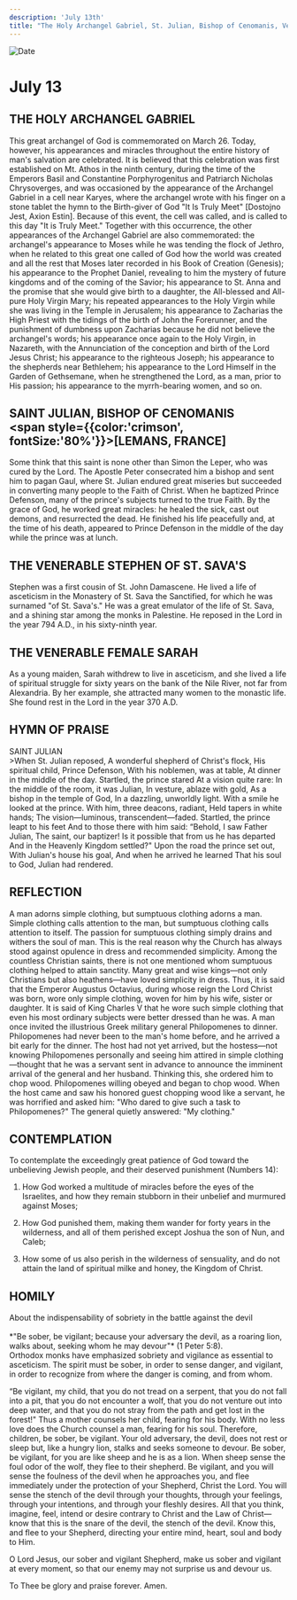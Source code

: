 ```yaml
---
description: 'July 13th'
title: "The Holy Archangel Gabriel, St. Julian, Bishop of Cenomanis, Venerable Stephen of St. Sava's, Venerable Sarah"
---
```


<CustomPaginator />
<RunningHead />

<Image src="/title-imprint.png" height={68} width={50} alt="Date" className="title-imprint"/>

# <div id="date">July <Image className="four-dot" src="/four-dot.png" height={15} width={15} alt="" />13</div>

## THE HOLY ARCHANGEL GABRIEL

This great archangel of God is commemorated on March 26. Today, however, his appearances and miracles throughout the entire history of man's salvation are celebrated. It is believed that this celebration was first established on Mt. Athos in the ninth century, during the time of the Emperors Basil and Constantine Porphyrogenitus and Patriarch Nicholas Chrysoverges, and was occasioned by the appearance of the Archangel Gabriel in a cell near Karyes, where the archangel wrote with his finger on a stone tablet the hymn to the Birth-giver of God "It Is Truly Meet" [Dostojno Jest, Axion Estin]. Because of this event, the cell was called, and is called to this day "It is Truly Meet." Together with this occurrence, the other appearances of the Archangel Gabriel are also commemorated: the archangel's appearance to Moses while he was tending the flock of Jethro, when he related to this great one called of God how the world was created and all the rest that Moses later recorded in his Book of Creation (Genesis); his appearance to the Prophet Daniel, revealing to him the mystery of future kingdoms and of the coming of the Savior; his appearance to St. Anna and the promise that she would give birth to a daughter, the All-blessed and All-pure Holy Virgin Mary; his repeated appearances to the Holy Virgin while she was living in the Temple in Jerusalem; his appearance to Zacharias the High Priest with the tidings of the birth of John the Forerunner, and the punishment of dumbness upon Zacharias because he did not believe the archangel's words; his appearance once again to the Holy Virgin, in Nazareth, with the Annunciation of the conception and birth of the Lord Jesus Christ; his appearance to the righteous Joseph; his appearance to the shepherds near Bethlehem; his appearance to the Lord Himself in the Garden of Gethsemane, when he strengthened the Lord, as a man, prior to His passion; his appearance to the myrrh-bearing women, and so on.

## SAINT JULIAN, BISHOP OF CENOMANIS <br /><span style={{color:'crimson', fontSize:'80%'}}>[LEMANS, FRANCE]</span>

Some think that this saint is none other than Simon the Leper, who was cured by the Lord. The Apostle Peter consecrated him a bishop and sent him to pagan Gaul, where St. Julian endured great miseries but succeeded in converting many people to the Faith of Christ. When he baptized Prince Defenson, many of the prince's subjects turned to the true Faith. By the grace of God, he worked great miracles: he healed the sick, cast out demons, and resurrected the dead. He finished his life peacefully and, at the time of his death, appeared to Prince Defenson in the middle of the day while the prince was at lunch.

## THE VENERABLE STEPHEN OF ST. SAVA'S

Stephen was a first cousin of St. John Damascene. He lived a life of asceticism in the Monastery of St. Sava the Sanctified, for which he was surnamed "of St. Sava's." He was a great emulator of the life of St. Sava, and a shining star among the monks in Palestine. He reposed in the Lord in the year 794 A.D., in his sixty-ninth year.

## THE VENERABLE FEMALE SARAH

As a young maiden, Sarah withdrew to live in asceticism, and she lived a life of spiritual struggle for sixty years on the bank of the Nile River, not far from Alexandria. By her example, she attracted many women to the monastic life. She found rest in the Lord in the year 370 A.D.


## HYMN OF PRAISE
<div style={{textAlign:'center', color:'crimson', fontWeight:'bold'}}>
SAINT JULIAN
</div>
>When St. Julian reposed,  
A wonderful shepherd of Christ's flock,  
His spiritual child, Prince Defenson,  
With his noblemen, was at table,  
At dinner in the middle of the day.  
Startled, the prince stared  
At a vision quite rare:  
In the middle of the room, it was Julian,  
In vesture, ablaze with gold,  
As a bishop in the temple of God,  
In a dazzling, unworldly light.  
With a smile he looked at the prince.  
With him, three deacons, radiant,  
Held tapers in white hands;  
The vision—luminous, transcendent—faded.  
Startled, the prince leapt to his feet  
And to those there with him said:  
“Behold, I saw Father Julian,  
The saint, our baptizer!  
Is it possible that from us he has departed  
And in the Heavenly Kingdom settled?"  
Upon the road the prince set out,  
With Julian's house his goal,  
And when he arrived he learned  
That his soul to God, Julian had rendered.  


## REFLECTION

A man adorns simple clothing, but sumptuous clothing adorns a man. Simple clothing calls attention to the man, but sumptuous clothing calls attention to itself. The passion for sumptuous clothing simply drains and withers the soul of man. This is the real reason why the Church has always stood against opulence in dress and recommended simplicity. Among the countless Christian saints, there is not one mentioned whom sumptuous clothing helped to attain sanctity. Many great and wise kings—not only Christians but also heathens—have loved simplicity in dress. Thus, it is said that the Emperor Augustus Octavius, during whose reign the Lord Christ was born, wore only simple clothing, woven for him by his wife, sister or daughter. It is said of King Charles V that he wore such simple clothing that even his most ordinary subjects were better dressed than he was. A man once invited the illustrious Greek military general Philopomenes to dinner. Philopomenes had never been to the man's home before, and he arrived a bit early for the dinner. The host had not yet arrived, but the hostess—not knowing Philopomenes personally and seeing him attired in simple clothing—thought that he was a servant sent in advance to announce the imminent arrival of the general and her husband. Thinking this, she ordered him to chop wood. Philopomenes willing obeyed and began to chop wood. When the host came and saw his honored guest chopping wood like a servant, he was horrified and asked him: "Who dared to give such a task to Philopomenes?" The general quietly answered: "My clothing."


## CONTEMPLATION

To contemplate the exceedingly great patience of God toward the unbelieving Jewish people, and their deserved punishment (Numbers 14):

1. How God worked a multitude of miracles before the eyes of the Israelites, and how they remain stubborn in their unbelief and murmured against Moses;

2. How God punished them, making them wander for forty years in the wilderness, and all of them perished except Joshua the son of Nun, and Caleb;

3. How some of us also perish in the wilderness of sensuality, and do not attain the land of spiritual milke and honey, the Kingdom of Christ.


## HOMILY
<div style={{textAlign:'center', color:'crimson', fontWeight:'bold'}}>
About the indispensability of sobriety in the battle against the devil
</div>
<br />
<div style={{textAlign:'right'}}>
*"Be sober, be vigilant; because your adversary the devil, as a roaring lion, walks about, seeking whom he may devour"* (1 Peter 5:8).
</div>
Orthodox monks have emphasized sobriety and vigilance as essential to asceticism. The spirit must be sober, in order to sense danger, and vigilant, in order to recognize from where the danger is coming, and from whom.

“Be vigilant, my child, that you do not tread on a serpent, that you do not fall into a pit, that you do not encounter a wolf, that you do not venture out into deep water, and that you do not stray from the path and get lost in the forest!" Thus a mother counsels her child, fearing for his body. With no less love does the Church counsel a man, fearing for his soul. Therefore, children, be sober, be vigilant. Your old adversary, the devil, does not rest or sleep but, like a hungry lion, stalks and seeks someone to devour. Be sober, be vigilant, for you are like sheep and he is as a lion. When sheep sense the foul odor of the wolf, they flee to their shepherd. Be vigilant, and you will sense the foulness of the devil when he approaches you, and flee immediately under the protection of your Shepherd, Christ the Lord. You will sense the stench of the devil through your thoughts, through your feelings, through your intentions, and through your fleshly desires. All that you think, imagine, feel, intend or desire contrary to Christ and the Law of Christ—know that this is the snare of the devil, the stench of the devil. Know this, and flee to your Shepherd, directing your entire mind, heart, soul and body to Him.

O Lord Jesus, our sober and vigilant Shepherd, make us sober and vigilant at every moment, so that our enemy may not surprise us and devour us.

To Thee be glory and praise forever. Amen.